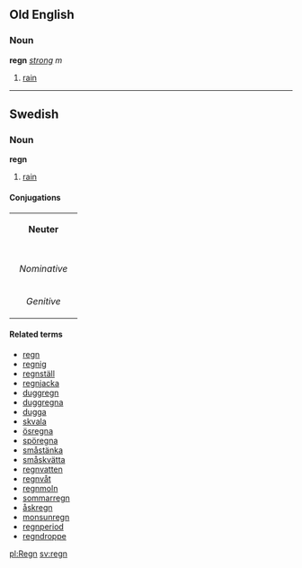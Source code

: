 ==Old English==
===Noun===
'''regn''' ''[[Wiktionary Appendix:Old English strong declension|strong]] m''

#[[rain]]
----
==Swedish==
===Noun===
'''regn'''
#[[rain]]
====Conjugations====
{| border=1 cellspacing=0 
| bgcolor=#FFFFF0 colspan=5 align=center | '''Neuter''' 
|- 
|- bgcolor=#FFFFF0 align=center 
! rowspan=2 | 
| colspan=2 width=105 | ''Singular'' 
| colspan=2 | ''Plural'' 
|- bgcolor=#FFFFF0 align=center 
| width=105 | ''Indefinite'' 
| width=105 | ''Definite'' 
| width=105 | ''Indefinite'' 
|  width=105 | ''Definite'' 
|- align=center 
| width=105 bgcolor=#FFFFF0 | ''Nominative'' 
| [[regn]] 
| [[regnet]] 
| [[regn]] 
| [[regnen]] 
|- align=center 
| width=105 bgcolor=#FFFFF0 | ''Genitive'' 
| [[regns]] 
| [[regnets]] 
| [[regns]] 
| [[regnens]] 
|} 
====Related terms====
*[[regn]]
*[[regnig]]
*[[regnställ]]
*[[regnjacka]]
*[[duggregn]]
*[[duggregna]]
*[[dugga]]
*[[skvala]]
*[[ösregna]]
*[[spöregna]]
*[[småstänka]]
*[[småskvätta]]
*[[regnvatten]]
*[[regnvåt]]
*[[regnmoln]]
*[[sommarregn]]
*[[åskregn]]
*[[monsunregn]]
*[[regnperiod]]
*[[regndroppe]]
[[pl:Regn]]
[[sv:regn]]